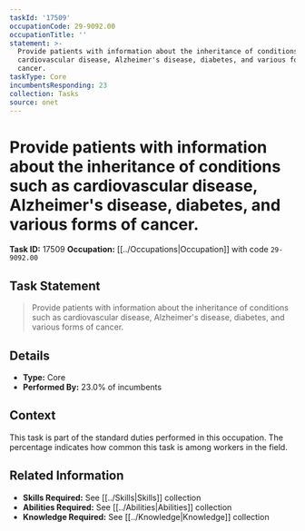 ```yaml
---
taskId: '17509'
occupationCode: 29-9092.00
occupationTitle: ''
statement: >-
  Provide patients with information about the inheritance of conditions such as
  cardiovascular disease, Alzheimer's disease, diabetes, and various forms of
  cancer.
taskType: Core
incumbentsResponding: 23
collection: Tasks
source: onet
---
```

# Provide patients with information about the inheritance of conditions such as cardiovascular disease, Alzheimer's disease, diabetes, and various forms of cancer.

**Task ID:** 17509
**Occupation:** [[../Occupations|Occupation]] with code `29-9092.00`

## Task Statement

> Provide patients with information about the inheritance of conditions such as cardiovascular disease, Alzheimer's disease, diabetes, and various forms of cancer.

## Details

- **Type:** Core
- **Performed By:** 23.0% of incumbents

## Context

This task is part of the standard duties performed in this occupation. The percentage indicates how common this task is among workers in the field.

## Related Information

- **Skills Required:** See [[../Skills|Skills]] collection
- **Abilities Required:** See [[../Abilities|Abilities]] collection
- **Knowledge Required:** See [[../Knowledge|Knowledge]] collection
